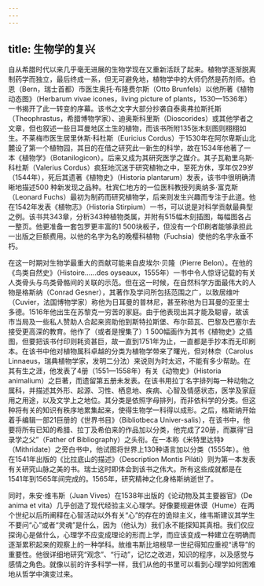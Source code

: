 ```yaml
---
---
---
```

title: 生物学的复兴
---




自从希腊时代以来几乎毫无进展的生物学现在又重新活跃了起来。植物学逐渐脱离制药学而独立，最后终成一系，但无可避免地，植物学中的大师仍然是药剂师。伯恩（Bern，瑞士首都）市医生奥托·布隆费尔斯（Otto Brunfels）以他所著《植物动态图》（Herbarum vivae icones，living picture of plants，1530—1536年）一书揭开了此一转变的序幕。该书之文字大部分抄袭自泰奥弗拉斯托斯（Theophrastus，希腊博物学家）、迪奥斯科里斯（Dioscorides）或其他学者之文章，但也叙述一些日耳曼地区土生的植物，而该书所附135张木刻图则栩栩如生。不莱梅市医生居里休斯·科杜斯（Euricius Cordus）于1530年在阿尔卑斯山北麓设了第一个植物园，其目的在借之研究此一新生的科学，故在1534年他著了一本《植物学》（Botanilogicon）。后来又成为其研究医学之媒介。其子瓦勒里乌斯·科杜斯（Valerius Cordus）疯狂地沉迷于研究植物之中，至死方休，享年仅29岁（1544年），死后其遗著《植物史》（Historia plantarum）发表，该书中很明确清晰地描述500 种新发现之品种。杜宾仁地方的一位医科教授列奥纳多·富克斯（Leonard Fuchs）最初为制药而研究植物学，后来则发生兴趣而专注于此道。他在1542年发表《植物志》（Historia Stirpium）一书，可以说是对科学贡献最典型之例。该书共343章，分析343种植物类属，并附有515幅木刻插图，每幅图各占一整页。他更准备一套包罗更丰富的1 500块板子，但没有一个印刷者能够承担此一出版之巨额费用。以他的名字为名的晚樱科植物（Fuchsia）使他的名字永垂不朽。

在这一时期对生物学最重大的贡献可能来自皮埃尔·贝隆（Pierre Belon）。在他的《鸟类自然史》（Histoire……des oyseaux，1555年）一书中令人惊讶记载的有关人类骨头与鸟类骨骼间的关联的示范。但在这一时候，在自然科学方面最伟大的人物是格斯纳（Conrad Gesner），其著作及学问所包括范围之广，以致居维叶（Cuvier，法国博物学家）称他为日耳曼的普林尼，甚至称他为日耳曼的亚里士多德。1516年他出生在苏黎克一穷苦的家庭。由于他表现出其才能及聪睿，故该市当局及一些私人赞助人合起来资助他到斯特拉斯堡、布尔茹瓦、巴黎及巴塞尔去接受更高深的教育。他作了（或者是搜集了）1 500幅画作为其书《植物史》之插图，但要把该书付印则耗资甚巨，故一直到1751年为止，一直都是手抄本而无印刷本。在该书中他对植物属科卓越的分类为植物学带来了曙光，但对林奈（Carolus Linnaeus，瑞典植物学家，发明二分法）来说则为时太迟，不能有多少帮助。在其有生之涯，他发表了4册（1551—1558年）有关《动物史》（Historia animalium）之巨著，而遗留第五册未发表。在该书用拉丁名字排列每一种动物之属科，并描述其外形、起源、习性、栖息地、疾病、心智及情感状态，医学及家庭用之用途，以及文学上之地位。其分类是依照字母排列，而非依科学的分类。但这种将有关的知识有秩序地累集起来，使得生物学一科得以成形。之后，格斯纳开始着手编辑一部21巨册的《世界书目》（Bibliotbeca Univer-salis），在该书中，他要将所有已知的希腊、拉丁及希伯来的作品加以分类，他完成了20册，而赢得“目录学之父”（Father of Bibliography）之头衔。在一本称《米特里达特》（Mithridate）之旁白书中，他试图将世界上130种语言加以分类（1555年）。他在1541年出版的《比拉底山的描述》（Description Montis Piláti）则为第一本发表有关研究山脉之美的书。瑞士这时即体会到该书之伟大。所有这些成就都是在1541年到1565年间完成的。1565年，研究精神之化身格斯纳逝世了。

同时，朱安·维韦斯（Juan Vives）在1538年出版的《论动物及其主要器官》（De anima et vita）几乎创造了现代经验主义心理学。好像要规避休谟（Hume）在两个世纪以后所阐释在心智活动以外有关“心”的存在的诡辩主义，维韦斯建议其学生不要问“心”或者“灵魂”是什么，因为（他认为）我们永不能探知其真相。我们仅应探询心是做什么，心理学不应变成理论的形而上学，而应该变成一种建立在明确而逐渐累积起来的观察上的一种学科。故维韦斯比培根早一世纪得知应重视“诱导”的重要性。他很详细地研究“观念”、“行动”，记忆之改进，知识的程序，以及感觉与感情之角色。就像以前的许多科学一样，我们从他的书里可以看到心理学如何困难地从哲学中演变过来。